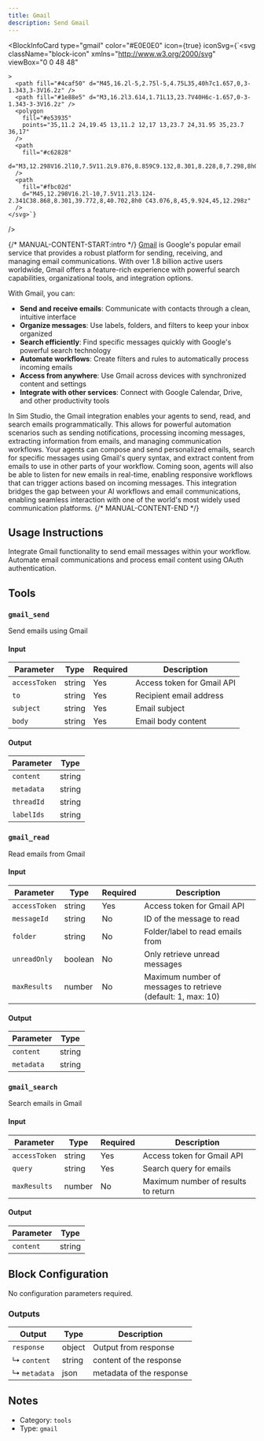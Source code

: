 ```yaml
---
title: Gmail
description: Send Gmail
---
```



<BlockInfoCard
  type="gmail"
  color="#E0E0E0"
  icon={true}
  iconSvg={`<svg className="block-icon"
      xmlns="http://www.w3.org/2000/svg"
      viewBox="0 0 48 48"
      
      
      
    >
      <path fill="#4caf50" d="M45,16.2l-5,2.75l-5,4.75L35,40h7c1.657,0,3-1.343,3-3V16.2z" />
      <path fill="#1e88e5" d="M3,16.2l3.614,1.71L13,23.7V40H6c-1.657,0-3-1.343-3-3V16.2z" />
      <polygon
        fill="#e53935"
        points="35,11.2 24,19.45 13,11.2 12,17 13,23.7 24,31.95 35,23.7 36,17"
      />
      <path
        fill="#c62828"
        d="M3,12.298V16.2l10,7.5V11.2L9.876,8.859C9.132,8.301,8.228,8,7.298,8h0C4.924,8,3,9.924,3,12.298z"
      />
      <path
        fill="#fbc02d"
        d="M45,12.298V16.2l-10,7.5V11.2l3.124-2.341C38.868,8.301,39.772,8,40.702,8h0 C43.076,8,45,9.924,45,12.298z"
      />
    </svg>`}
/>

{/* MANUAL-CONTENT-START:intro */}
[Gmail](https://gmail.com) is Google's popular email service that provides a robust platform for sending, receiving, and managing email communications. With over 1.8 billion active users worldwide, Gmail offers a feature-rich experience with powerful search capabilities, organizational tools, and integration options.

With Gmail, you can:

- **Send and receive emails**: Communicate with contacts through a clean, intuitive interface
- **Organize messages**: Use labels, folders, and filters to keep your inbox organized
- **Search efficiently**: Find specific messages quickly with Google's powerful search technology
- **Automate workflows**: Create filters and rules to automatically process incoming emails
- **Access from anywhere**: Use Gmail across devices with synchronized content and settings
- **Integrate with other services**: Connect with Google Calendar, Drive, and other productivity tools

In Sim Studio, the Gmail integration enables your agents to send, read, and search emails programmatically. This allows for powerful automation scenarios such as sending notifications, processing incoming messages, extracting information from emails, and managing communication workflows. Your agents can compose and send personalized emails, search for specific messages using Gmail's query syntax, and extract content from emails to use in other parts of your workflow. Coming soon, agents will also be able to listen for new emails in real-time, enabling responsive workflows that can trigger actions based on incoming messages. This integration bridges the gap between your AI workflows and email communications, enabling seamless interaction with one of the world's most widely used communication platforms.
{/* MANUAL-CONTENT-END */}

## Usage Instructions

Integrate Gmail functionality to send email messages within your workflow. Automate email communications and process email content using OAuth authentication.

## Tools

### `gmail_send`

Send emails using Gmail

#### Input

| Parameter     | Type   | Required | Description                |
| ------------- | ------ | -------- | -------------------------- |
| `accessToken` | string | Yes      | Access token for Gmail API |
| `to`          | string | Yes      | Recipient email address    |
| `subject`     | string | Yes      | Email subject              |
| `body`        | string | Yes      | Email body content         |

#### Output

| Parameter  | Type   |
| ---------- | ------ |
| `content`  | string |
| `metadata` | string |
| `threadId` | string |
| `labelIds` | string |

### `gmail_read`

Read emails from Gmail

#### Input

| Parameter     | Type    | Required | Description                                                    |
| ------------- | ------- | -------- | -------------------------------------------------------------- |
| `accessToken` | string  | Yes      | Access token for Gmail API                                     |
| `messageId`   | string  | No       | ID of the message to read                                      |
| `folder`      | string  | No       | Folder/label to read emails from                               |
| `unreadOnly`  | boolean | No       | Only retrieve unread messages                                  |
| `maxResults`  | number  | No       | Maximum number of messages to retrieve \(default: 1, max: 10\) |

#### Output

| Parameter  | Type   |
| ---------- | ------ |
| `content`  | string |
| `metadata` | string |

### `gmail_search`

Search emails in Gmail

#### Input

| Parameter     | Type   | Required | Description                         |
| ------------- | ------ | -------- | ----------------------------------- |
| `accessToken` | string | Yes      | Access token for Gmail API          |
| `query`       | string | Yes      | Search query for emails             |
| `maxResults`  | number | No       | Maximum number of results to return |

#### Output

| Parameter | Type   |
| --------- | ------ |
| `content` | string |

## Block Configuration

No configuration parameters required.

### Outputs

| Output       | Type   | Description              |
| ------------ | ------ | ------------------------ |
| `response`   | object | Output from response     |
| ↳ `content`  | string | content of the response  |
| ↳ `metadata` | json   | metadata of the response |

## Notes

- Category: `tools`
- Type: `gmail`
